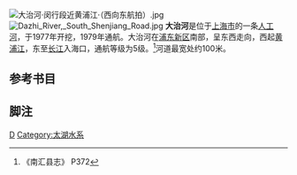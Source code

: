 {{Infobox_river
| river_name = 大治河
| image              = 201812 Dazhi Canal.jpg
| image_size         = 250px
| image_caption      =靠近入东海入海口位置的大治河
| origin = [[黄浦江|黄浦江]]
| mouth = [[长江|长江]]
| basin_countries = 浦东新区
| length = 39.54千米
}}
[[File:大治河·闵行段近黄浦江·（西向东航拍）.jpg|thumb]]
[[File:Dazhi_River,_South_Shenjiang_Road.jpg|thumb]]
'''大治河'''是位于[[上海市|上海市]]的一条[[人工河|人工河]]，于1977年开挖，1979年通航。大治河在[[浦东新区|浦东新区]]南部，呈东西走向，西起[[黄浦江|黄浦江]]，东至[[长江|长江]]入海口，通航等级为5级。<ref>《南汇县志》 P372</ref>河道最宽处约100米。

==参考书目==
{{cite book|author=编纂委员会  |title=《南汇县志》 |year=1992年 |publisher=上海人民出版社 |location=上海 |isbn=7-80618-881-9 }}

==脚注==
{{reflist}}

{{上海市主要水系}}
{{上海市功能性区域}}

[[Category:上海河流|D]]
[[Category:太湖水系|Category:太湖水系]]